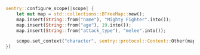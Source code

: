 ```rust
sentry::configure_scope(|scope| {
    let mut map = std::collections::BTreeMap::new();
    map.insert(String::from("name"), "Mighty Fighter".into());
    map.insert(String::from("age"), 19.into());
    map.insert(String::from("attack_type"), "melee".into());

    scope.set_context("character", sentry::protocol::Context::Other(map));
})
```

